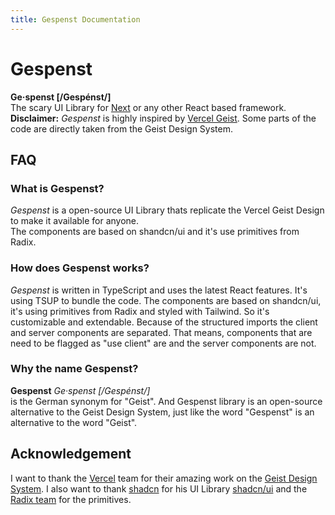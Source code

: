 ```yaml
---
title: Gespenst Documentation
---
```


# Gespenst

**Ge·spenst [/Gespénst/]**\
The scary UI Library for [Next](https://nextjs.org/) or any other React based framework.
\
**Disclaimer:** _Gespenst_ is highly inspired by
[Vercel Geist](https://vercel.com/geist/introduction). Some parts of the code
are directly taken from the Geist Design System.

## FAQ

### What is Gespenst?

_Gespenst_ is a open-source UI Library thats replicate the Vercel Geist Design
to make it available for anyone.\
The components are based on shandcn/ui and it's use primitives from Radix.

### How does Gespenst works?

_Gespenst_ is written in TypeScript and uses the latest React features. It's
using TSUP to bundle the code. The components are based on shandcn/ui, it's
using primitives from Radix and styled with Tailwind. So it's customizable and
extendable. Because of the structured imports the client and server components
are separated. That means, components that are need to be flagged as "use
client" are and the server components are not.

### Why the name Gespenst?

**Gespenst** _Ge·spenst [/Gespénst/]_\
is the German synonym for "Geist". And Gespenst library is an open-source alternative
to the Geist Design System, just like the word "Gespenst" is an alternative to the
word "Geist".

## Acknowledgement

I want to thank the [Vercel](https://LogoVercel.com) team for their amazing work
on the [Geist Design System](https://vercel.com/geist/introduction). I also want
to thank [shadcn](https://shadcn.com/) for his UI Library
[shadcn/ui](https://ui.shadcn.com/) and the
[Radix team](https://www.radix-ui.com/) for the primitives.
